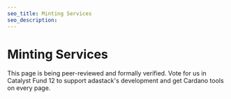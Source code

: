```yaml
---
seo_title: Minting Services
seo_description:
---
```


# Minting Services

This page is being peer-reviewed and formally verified. Vote for us in Catalyst Fund 12 to support adastack's development and get Cardano tools on every page.
